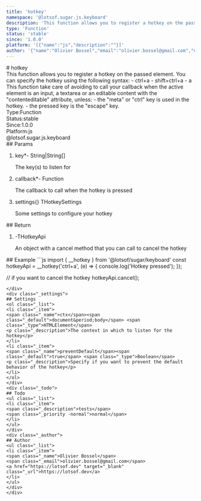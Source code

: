 ```yaml
---
title: 'hotkey'
namespace: '@lotsof.sugar.js.keyboard'
description: 'This function allows you to register a hotkey on the passed element. You can specify the hotkey using the following syntax: - ctrl+a - shift+ctrl+a - a This function take care of avoiding to call your callback when the active element is an input, a textarea or an editable content with the &quot;contenteditable&quot; attribute, unless: - the &quot;meta&quot; or &quot;ctrl&quot; key is used in the hotkey. - the pressed key is the &quot;escape&quot; key.'
type: 'Function'
status: 'stable'
since: '1.0.0'
platform: '[{"name":"js","description":""}]'
author: '{"name":"Olivier Bossel","email":"olivier.bossel@gmail.com","url":"https://lotsof.dev"}'
---
```

<div class="docmap-mdx">
# hotkey
<div class="_description typo-lead typo-format">
This function allows you to register a hotkey on the passed element.
You can specify the hotkey using the following syntax:
- ctrl+a
- shift+ctrl+a
- a
This function take care of avoiding to call your callback when the active element
is an input, a textarea or an editable content with the &quot;contenteditable&quot; attribute,
unless:
- the &quot;meta&quot; or &quot;ctrl&quot; key is used in the hotkey.
- the pressed key is the &quot;escape&quot; key.
</div>
<div class="_metas">
<div class="_type"><span class="_type-label">Type:</span><span class="_type-value">Function</span></div>
<div class="_status"><span class="_status-label">Status:</span><span class="_status-value -stable">stable</span></div>
<div class="_since"><span class="_since-label">Since:</span><span class="_since-value">1.0.0</span></div>
<div class="_platform"><span class="_platform-label">Platform:</span><span class="_platform-value -js">js</span></div>
</div>
<div class="_namespace">@lotsof.sugar.js.keyboard</div>
<div class="_params">
## Params
<ol class="_list">
<li class="_item">
<span class="_name">key<span class="_required">*</span></span><span class="_default">-</span> <span class="_type">String&vert;String&lsqb;&rsqb;</span>
<p class="_description">The key&lpar;s&rpar; to listen for</p>
</li>
<li class="_item">
<span class="_name">callback<span class="_required">*</span></span><span class="_default">-</span> <span class="_type">Function</span>
<p class="_description">The callback to call when the hotkey is pressed</p>
</li>
<li class="_item">
<span class="_name">settings</span><span class="_default">&lcub;&rcub;</span> <span class="_type">THotkeySettings</span>
<p class="_description">Some settings to configure your hotkey</p>
</li>
</ol>
</div>
<div class="_return">
## Return
<ol class="_list">
<li class="_item">
<span class="_default">-</span><span class="_type">THotkeyApi</span>
<p class="_description">An object with a cancel method that you can call to cancel the hotkey</p>
</li>
</ol>
</div>
<div class="_examples">
## Example
```js
import { __hotkey } from '@lotsof/sugar/keyboard'
const hotkeyApi = __hotkey('ctrl+a', (e) => {
 console.log('Hotkey pressed');
});

// if you want to cancel the hotkey
hotkeyApi.cancel();
```
</div>
<div class="_settings">
## Settings
<ol class="_list">
<li class="_item">
<span class="_name">ctx</span><span class="_default">document&period;body</span> <span class="_type">HTMLElement</span>
<p class="_description">The context in which to listen for the hotkey</p>
</li>
<li class="_item">
<span class="_name">preventDefault</span><span class="_default">true</span> <span class="_type">Boolean</span>
<p class="_description">Specify if you want to prevent the default behavior of the hotkey</p>
</li>
</ol>
</div>
<div class="_todo">
## Todo
<ul class="_list">
<li class="_item">
<span class="_description">tests</span>
<span class="_priority -normal">normal</span>
</li>
</ul>
</div>
<div class="_author">
## Author
<ul class="_list">
<li class="_item">
<span class="_name">Olivier Bossel</span>
<span class="_email">olivier.bossel@gmail.com</span>
<a href="https://lotsof.dev" target="_blank" class="_url">https://lotsof.dev</a>
</li>
</ul>
</div>
</div>